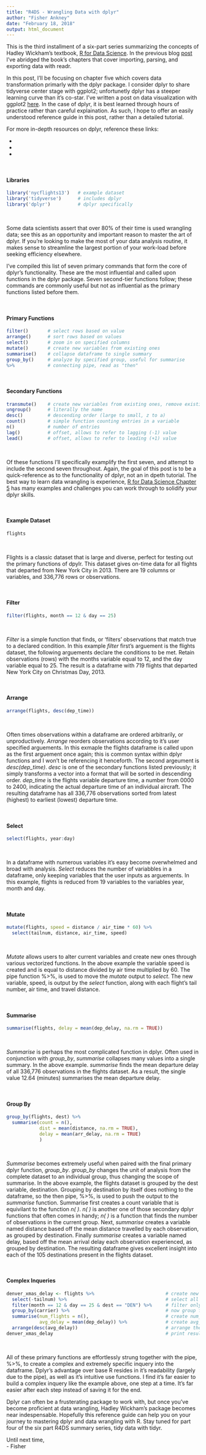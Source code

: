 ```yaml
---
title: "R4DS - Wrangling Data with dplyr"
author: "Fisher Ankney"
date: "February 18, 2018"
output: html_document
---
```

This is the third installment of a six-part series summarizing the   concepts of Hadley Wickham's textbook, [R for Data Science](http://r4ds.had.co.nz/). In the previous blog [post](link) I've abridged the book’s chapters that cover importing, parsing, and exporting data with readr.

In this post, I’ll be focusing on chapter five which covers data transformation primarly with the dplyr package. I consider dplyr to share tidyverse center stage with ggplot2; unfortunetly dplyr has a steeper learning curve than it's co-star. I've written a post on data visualization with ggplot2 [here](post). In the case of dplyr, it is best learned through hours of practice rather than careful explaination. As such, I hope to offer an easily understood reference guide in this post, rather than a detailed tutorial.

For more in-depth resources on dplyr, reference these links:

- 
- 
- 

<br  />

#### Libraries
```r
library('nycflights13')   # example dataset 
library('tidyverse')      # includes dplyr
library('dplyr')          # dplyr specifically
```

<br  />
 
Some data scientists assert that over 80% of their time is used wrangling data; see this as an opportunity and important reason to master the art of dplyr. If you're looking to make the most of your data analysis routine, it makes sense to streamline the largest portion of your work-load before seeking efficiency elsewhere. 

I've compiled this list of seven primary commands that form the core of dplyr's functionality. These are the most influential and called upon functions in the dplyr package. Seven second-tier functions follow; these commands are commonly useful but not as influential as the primary functions listed before them. 

<br  />

#### Primary Functions
```r
filter()       # select rows based on value 
arrange()      # sort rows based on values 
select()       # zoom in on specified columns
mutate()       # create new variables from existing ones 
summarise()    # collapse dataframe to single summary
group_by()     # analyze by specified group, useful for summarise 
%>%            # connecting pipe, read as "then"
```

<br  />

#### Secondary Functions
```r
transmute()    # create new variables from existing ones, remove existing variables
ungroup()      # literally the name
desc()         # descending order (large to small, z to a)
count()        # simple function counting entries in a variable
n()            # number of entries
lag()          # offset, allows to refer to lagging (-1) value
lead()         # offset, allows to refer to leading (+1) value
```

<br  />

Of these functions I'll specifically examplify the first seven, and attempt to include the second seven throughout. Again, the goal of this post is to be a quick-reference as to the functionality of dplyr, not an in dpeth tutorial. The best way to learn data wrangling is experience, [R for Data Science Chapter 5](http://r4ds.had.co.nz/transform.html) has many examples and challenges you can work through to solidify your dplyr skills. 

<br  />

#### Example Dataset 
```r
flights
```

<br  />

Flights is a classic dataset that is large and diverse, perfect for testing out the primary functions of dpylr. This dataset gives on-time data for all flights that departed from New York City in 2013. There are 19 columns or variables, and 336,776 rows or observations. 

<br  /> 

#### Filter
```r
filter(flights, month == 12 & day == 25)
```

<br  />

*Filter* is a simple function that finds, or 'filters' observations that match true to a declared condition. In this example *filter* first's arguement is the flights dataset, the following arguements declare the conditions to be met. Retain observations (rows) with the months variable equal to 12, and the day variable equal to 25. The result is a dataframe with 719 flights that departed New York City on Christmas Day, 2013. 

<br  />

#### Arrange
```r
arrange(flights, desc(dep_time))
```

<br  />

Often times observations within a dataframe are ordered arbitrarily, or unproductively. *Arrange* reorders observations according to it's user specified arguements. In this exmaple the flights dataframe is called upon as the first arguement once again; this is common syntax within dplyr functions and I won't be referencing it henceforth. The second argeument is *desc(dep_time)*. *desc* is one of the secondary functions listed previously; it simply transforms a vector into a format that will be sorted in descending order. *dep_time* is the flights variable departure time, a number from 0000 to 2400, indicating the actual departure time of an individual aircraft. The resulting dataframe has all 336,776 observations sorted from latest (highest) to earliest (lowest) departure time. 

<br  /> 

#### Select
```r
select(flights, year:day)
```

<br  />

In a dataframe with numerous variables it's easy become overwhelmed and broad with analysis. *Select* reduces the number of variabbles in a dataframe, only keeping variables that the user inputs as arguements. In this example, flights is reduced from 19 variables to the variables year, month and day. 

<br  />

#### Mutate
```r
mutate(flights, speed = distance / air_time * 60) %>%
  select(tailnum, distance, air_time, speed)
```

<br  />

*Mutate* allows users to alter current variables and create new ones through various vectorized functions. In the above example the variable speed is created and is equal to distance divided by air time multiplied by 60. The pipe function %>%, is used to move the *mutate* output to *select*. The new variable, speed, is output by the *select* function, along with each flight's tail number, air time, and travel distance.

<br  />

#### Summarise
```r
summarise(flights, delay = mean(dep_delay, na.rm = TRUE))
```

<br  />

*Summarise* is perhaps the most complicated function in dplyr. Often used in conjunction with *group_by*, *summarise* collapses many values into a single summary. In the above example. *summarise* finds the mean departure delay of all 336,776 observations in the flights dataset. As a result, the single value 12.64 (minutes) summarises the mean departure delay. 

<br  />

#### Group By
```r
group_by(flights, dest) %>%                       
  summarise(count = n(),                          
            dist = mean(distance, na.rm = TRUE),  
            delay = mean(arr_delay, na.rm = TRUE) 
            ) 
```

<br  /> 

*Summarise* becomes extremely useful when paired with the final primary dplyr function, *group_by*. *group_by* changes the unit of analysis from the complete dataset to an individual group, thus changing the scope of summarise. In the above example, the flights dataset is grouped by the dest variable, destination. Grouping by destination by itself does nothing to the dataframe, so the then pipe, %>%, is used to push the output to the *summarise* function. Summarise first creates a count variable that is equivilant to the function *n( )*. *n( )* is another one of those secondary dplyr functions that often comes in handy; *n( )* is a function that finds the number of observations in the current group. Next, *summarise* creates a variable named distance based off the mean distance travelled by each observation, as grouped by destination. Finally *summarise* creates a variable named delay, based off the mean arrival delay each observation experienced, as grouped by destination. The resulting dataframe gives excellent insight into each of the 105 destinations present in the flights dataset. 

<br  />

#### Complex Inqueries
```r
denver_xmas_delay <- flights %>%                          # create new dataframe, denver_xmas_delay, then
  select(-tailnum) %>%                                    # select all variables except for tailnum 
  filter(month == 12 & day == 25 & dest == "DEN") %>%     # filter only flights with destination Denver on Christmas
  group_by(carrier) %>%                                   # now group fights by carrier company for summary analysis
  summarise(num_flights = n(),                            # create num_flights variable, equal to the count sorted by carrier
            avg_delay = mean(dep_delay)) %>%              # create avg_delay variable, equal to mean departure delay by carrier
  arrange(desc(avg_delay))                                # arrange these carriers by the new avg_delay variable
denver_xmas_delay                                         # print results
```

<br  />

All of these primary functions are effortlessly strung together with the pipe, %>%, to create a complex and extremely specific inquery into the dataframe. Dplyr's advantage over base R resides in it's readability (largely due to the pipe), as well as it's intuitive use functions. I find it's far easier to build a complex inquery like the example above, one step at a time. It's far easier after each step instead of saving it for the end. 

Dplyr can often be a frusterating package to work with, but once you've become proficient at data wrangling, Hadley Wickham's package becomes near indespensable. Hopefully this reference guide can help you on your journey to mastering dplyr and data wrangling with R. Stay tuned for part four of the six part R4DS summary series, tidy data with tidyr. 

Until next time, <br  />
\- Fisher
